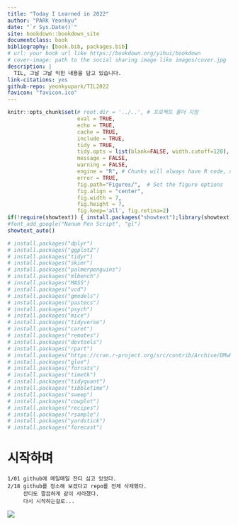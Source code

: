 ```yaml
---
title: "Today I Learned in 2022"
author: "PARK Yeonkyu"
date: "`r Sys.Date()`"
site: bookdown::bookdown_site
documentclass: book
bibliography: [book.bib, packages.bib]
# url: your book url like https://bookdown.org/yihui/bookdown
# cover-image: path to the social sharing image like images/cover.jpg
description: |
  TIL, 그날 그날 익힌 내용을 담고 있습니다.
link-citations: yes
github-repo: yeonkyupark/TIL2022
favicon: "favicon.ico"
---
```


```r
knitr::opts_chunk$set(# root.dir = '../..', # 프로젝트 폴더 지정
                      eval = TRUE,
                      echo = TRUE,
                      cache = TRUE,
                      include = TRUE,
                      tidy = TRUE,
                      tidy.opts = list(blank=FALSE, width.cutoff=120), # 소스 출력길이 지정
                      message = FALSE,
                      warning = FALSE,
                      engine = "R", # Chunks will always have R code, unless noted
                      error = TRUE,
                      fig.path="Figures/",  # Set the figure options
                      fig.align = "center",
                      fig.width = 7,
                      fig.height = 7,
                      fig.keep='all', fig.retina=2)
if(!require(showtext)) { install.packages("showtext");library(showtext); }
#font_add_google("Nanum Pen Script", "gl")
showtext_auto()
```

```r
# install.packages("dplyr")
# install.packages("ggplot2")
# install.packages("tidyr")
# install.packages("skimr")
# install.packages("palmerpenguins")
# install.packages("mlbench")
# install.packages("MASS")
# install.packages("vcd")
# install.packages("gmodels")
# install.packages("pastecs")
# install.packages("psych")
# install.packages("mice")
# install.packages("tidyverse")
# install.packages("caret")
# install.packages("remotes")
# install.packages("devtools")
# install.packages("rpart")
# install.packages("https://cran.r-project.org/src/contrib/Archive/DMwR/DMwR_0.4.1.tar.gz", repos=NULL, method="libcurl")
# install.packages("glue")
# install.packages("forcats")
# install.packages("timetk")
# install.packages("tidyquant")
# install.packages("tibbletime")
# install.packages("sweep")
# install.packages("cowplot")
# install.packages("recipes")
# install.packages("rsample")
# install.packages("yardstick")
# install.packages("forecast")
```

# 시작하며 {.unnumbered}

    1/01 github에 매일매일 잔디 심고 있었다.  
    2/18 github를 청소해 보겠다고 repo를 전체 삭제했다.  
         잔디도 깔끔하게 같이 사라졌다.
         다시 시작하는걸로...  

![](https://user-images.githubusercontent.com/72383349/155848684-460dbb41-426d-4d5a-9f85-99528427c89d.png)

